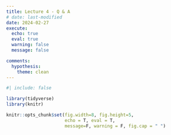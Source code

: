 ```yaml
---
title: Lecture 4 - Q & A
# date: last-modified
date: 2024-02-27
execute: 
  echo: true
  eval: true
  warning: false
  message: false

comments:
  hypothesis: 
    theme: clean
---
```

```r
#| include: false

library(tidyverse)
library(knitr)

knitr::opts_chunk$set(fig.width=8, fig.height=5,
                      echo = T, eval = T, 
                      message=F, warning = F, fig.cap = " ")  
```



